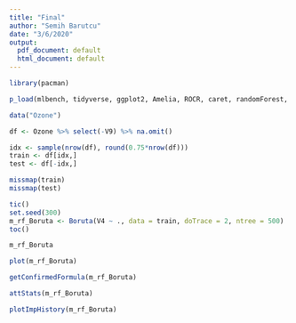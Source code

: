 ---
title: "Final"
author: "Semih Barutcu"
date: "3/6/2020"
output:
  pdf_document: default
  html_document: default
---

```{r warning=F, message=F}
library(pacman)

p_load(mlbench, tidyverse, ggplot2, Amelia, ROCR, caret, randomForest, tictoc, Boruta)
```


```{r}
data("Ozone")

df <- Ozone %>% select(-V9) %>% na.omit()

idx <- sample(nrow(df), round(0.75*nrow(df)))
train <- df[idx,]
test <- df[-idx,]

missmap(train)
missmap(test)
```


```{r}
tic()
set.seed(300)
m_rf_Boruta <- Boruta(V4 ~ ., data = train, doTrace = 2, ntree = 500)
toc()

m_rf_Boruta

plot(m_rf_Boruta)

getConfirmedFormula(m_rf_Boruta)

attStats(m_rf_Boruta)

plotImpHistory(m_rf_Boruta)
```

